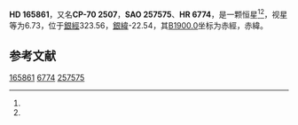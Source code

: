 {{Starbox begin
| name = HD 165861
}}
{{Starbox observe
| epoch = [[J2000.0|J2000.0]]
| constell = {{星座名待查}}<ref name=SIMBAD>{{cite web
 | url=http://simbad.u-strasbg.fr/simbad/sim-id?Ident=HR+6774
 | title=Pulsating variable Star
 | publisher=Centre de Données astronomiques de Strasbourg
 | work=SIMBAD
 | accessdate=2012-07-13
 | archive-date=2016-03-17
 | archive-url=https://web.archive.org/web/20160317081008/http://simbad.u-strasbg.fr/simbad/sim-id?Ident=HR+6774
 | dead-url=no
 }}</ref><ref name=DATA>{{cite web
 | url=http://vizier.u-strasbg.fr/viz-bin/VizieR-5?-out.add=.&-source=5050&-corr=PK=HR&-out.max=9999&HR=6774
 | title=VizieR Detailed Page
 | accessdate=2012-07-13
 | archive-date=2016-03-05
 | archive-url=https://web.archive.org/web/20160305031643/http://vizier.u-strasbg.fr/viz-bin/VizieR-5?-out.add=.&-source=5050&-corr=PK=HR&-out.max=9999&HR=6774
 | dead-url=no
 }}</ref>
| 星官 = 
| ra = {{RA|18|14|24.1}}<ref name=SIMBAD /><ref name=DATA />
| dec = {{DEC|-70|45|5}}<ref name=SIMBAD /><ref name=DATA />
| appmag_v = 6.73<ref name=SIMBAD /><ref name=DATA />
}}
{{Starbox character
| class = B7-8II-III<ref name=SIMBAD /><ref name=DATA />
| b-v = -0.03<ref name=SIMBAD /><ref name=DATA />
| u-b = -0.36<ref name=SIMBAD /><ref name=DATA />
| r-i = <ref name=SIMBAD /><ref name=DATA />
| variable = 
}}
{{Starbox astrometry
| radial_v = -0.36
| prop_mo_ra = -7
| parallax = 
| p_error = 
}}
{{Starbox catalog
| names =CP-70 2507，[[SAO星表|SAO]] 257575，[[HD星表|HD]] 165861，[[HR星表|HR]] 6774}}
{{Starbox reference |Simbad=HR+6774}}
{{Starbox end}}

'''HD 165861'''，又名'''CP-70 2507'''，'''SAO 257575'''、'''HR 6774'''，是一颗恒星<ref name=SIMBAD /><ref name=DATA />，视星等为6.73，位于[[銀道座標系|銀經]]323.56，[[銀道座標系|銀緯]]-22.54，其[[B1900.0|B1900.0]]坐标为赤經{{RA|18|2|54.1}}，赤緯{{DEC|-70|-22.54|18}}。

== 参考文献 ==
{{reflist}}

{{star-stub}}

[[Category:HD和HDE天體|165861]]
[[Category:HR天體|6774]]
[[Category:SAO天體|257575]]